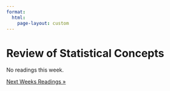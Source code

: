 ```yaml
---
format: 
  html:
    page-layout: custom
---
```

<div class="page-readings">
<h1 class="h1-reading"> Review of Statistical Concepts </h1>
No readings this week.


<div class = "prev-next-container">
<a class="prev-next" href="reading-2.html">Next Weeks Readings &raquo;</a>
</div>

</div>